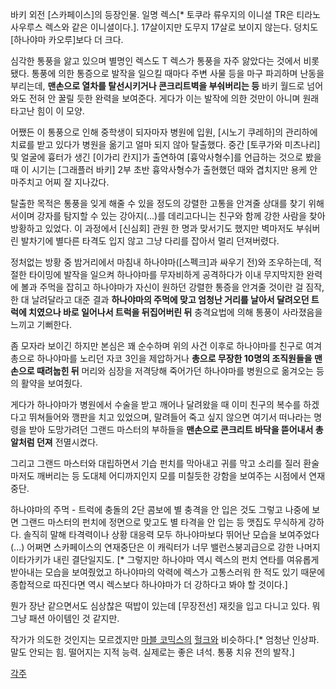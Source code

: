바키 외전 [스카페이스]의 등장인물. 일명 렉스[* 토쿠라 류우지의 이니셜 TR은 티라노사우루스 렉스와 같은 이니셜이다.]. 17살이지만 도무지 17살로 보이지 않는다. 덩치도 [하나야마 카오루]보다 더 크다.

심각한 통풍을 앓고 있으며 별명인 렉스도 T 렉스가 통풍을 자주 앓았다는 것에서 비롯됐다. 통풍에 의한 통증으로 발작을 일으킬 때마다 주변 사물 등을 마구 파괴하며 난동을 부리는데, '''맨손으로 열차를 탈선시키거나 콘크리트벽을 부숴버리는 등''' 바키 월드로 넘어와도 전혀 안 꿀릴 듯한 완력을 보여준다. 게다가 이는 발작에 의한 것만이 아니며 원래 타고난 힘이 이 모양.

어쨌든 이 통풍으로 인해 중학생이 되자마자 병원에 입원, [시노기 쿠레하]의 관리하에 치료를 받고 있다가 병원을 옮기고 얼마 되지 않아 탈출했다. 중간 [토쿠가와 미츠나리] 및 얼굴에 흉터가 생긴 [이가리 칸지]가 출연하여 [흉악사형수]를 언급하는 것으로 봤을 때 이 시기는 [그래플러 바키] 2부 초반 흉악사형수가 출현했던 때와 겹치지만 용케 안 마주치고 어찌 잘 지나갔다.

탈출한 목적은 통풍을 잊게 해줄 수 있을 정도의 강렬한 고통을 안겨줄 상대를 찾기 위해서이며 강자를 탐지할 수 있는 강아지(...)를 데리고다니는 친구와 함께 강한 사람을 찾아 방황하고 있었다. 이 과정에서 [신심회] 관원 한 명과 맞서기도 했지만 벽마저도 부숴버린 발차기에 별다른 타격도 입지 않고 그냥 다리를 잡아서 멀리 던져버렸다.

정처없는 방황 중 밤거리에서 마침내 하나야마([스펙크]과 싸우기 전)와 조우하는데, 적절한 타이밍에 발작을 일으켜 하나야마를 무자비하게 공격하다가 이내 무지막지한 완력에 볼과 주먹을 잡히고 하나야마가 자신이 원하던 강렬한 통증을 안겨줄 것이란 걸 짐작, 한 대 날려달라고 대준 결과 '''하나야마의 주먹에 맞고 엄청난 거리를 날아서 달려오던 트럭에 치였으나 바로 일어나서 트럭을 뒤집어버린 뒤''' 충격요법에 의해 통풍이 사라졌음을 느끼고 기뻐한다.

좀 모자라 보이긴 하지만 본심은 꽤 순수하며 위의 사건 이후로 하나야마를 친구로 여겨 총으로 하나야마를 노리던 자코 3인을 제압하거나 '''총으로 무장한 10명의 조직원들을 맨손으로 때려눕힌 뒤''' 머리와 심장을 저격당해 죽어가던 하나야마를 병원으로 옮겨오는 등의 활약을 보여줬다. 

게다가 하나야마가 병원에서 수술을 받고 깨어나 달려왔을 때 이미 친구의 복수를 하겠다고 뛰쳐들어와 깽판을 치고 있었으며, 말려들어 죽고 싶지 않으면 여기서 떠나라는 명령을 받아 도망가려던 그랜드 마스터의 부하들을 '''맨손으로 콘크리트 바닥을 뜯어내서 총알처럼 던져''' 전멸시켰다.

그리고 그랜드 마스터와 대립하면서 기습 펀치를 막아내고 귀를 막고 소리를 질러 환술마저도 깨버리는 등 도대체 어디까지인지 모를 미칠듯한 강함을 보여주는 시점에서 연재중단.

하나야마의 주먹 - 트럭에 충돌의 2단 콤보에 별 충격을 안 입은 것도 그렇고 나중에 보면 그랜드 마스터의 펀치에 정면으로 맞고도 별 타격을 안 입는 등 맷집도 무식하게 강하다. 솔직히 말해 타격력이나 상황 대응력 모두 하나야마보다 뛰어난 모습을 보여주었다(...) 어쩌면 스카페이스의 연재중단은 이 캐릭터가 너무 밸런스붕괴급으로 강한 나머지 이타가키가 내린 결단일지도. [* 그렇지만 하나야마 역시 렉스의 펀치 연타를 여유롭게 받아내는 모습을 보여줬었고 하나야마의 악력에 렉스가 고통스러워 한 적도 있기 때문에 종합적으로 따진다면 역시 렉스보다 하나야마가 더 강하다고 봐야 할 것이다.]

뭔가 장난 같으면서도 심상찮은 떡밥이 있는데 [무장전선] 재킷을 입고 다니고 있다. 뭐 그냥 패션 아이템인 것 같지만.

작가가 의도한 것인지는 모르겠지만 [[마블 코믹스]]의 [[헐크]]와 비슷하다.[* 엄청난 인상파. 말도 안되는 힘. 떨어지는 지적 능력. 실제로는 좋은 녀석. 통풍 치유 전의 발작.]

[[각주]]
